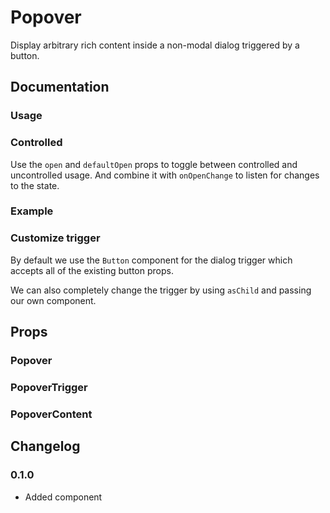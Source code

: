 
# Popover

Display arbitrary rich content inside a non-modal dialog triggered by a button.

<Links component="popover" />

## Documentation

### Usage

<Demo component="popover/usage" />

### Controlled

Use the `open` and `defaultOpen` props to toggle between controlled and uncontrolled usage. And combine it with `onOpenChange` to listen for changes to the state.

<Demo component="popover/controlled-usage" />

### Example

<Demo component="popover/example-usage" />

### Customize trigger

By default we use the `Button` component for the dialog trigger which accepts all of the existing button props.

We can also completely change the trigger by using `asChild` and passing our own component.

<Demo component="popover/trigger-usage" />

## Props

### Popover

<PropsTable component="Popover" />

### PopoverTrigger

<PropsTable component="PopoverTrigger" />

### PopoverContent

<PropsTable component="PopoverContent" />

## Changelog

### 0.1.0

- Added component
